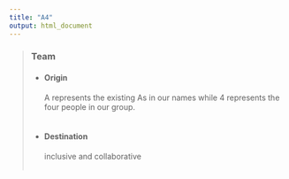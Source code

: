 ```yaml
---
title: "A4"
output: html_document
---
```


> ### **Team**
* #### **Origin** 
  A represents the existing As in our names while 4 represents the four people in our group.
  <br>
  <br>
* #### **Destination** 
  inclusive and collaborative
  <br>
  <br>

